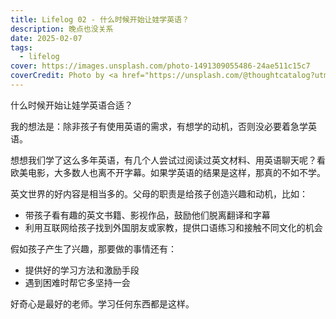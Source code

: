 ```yaml
---
title: Lifelog 02 - 什么时候开始让娃学英语？
description: 晚点也没关系
date: 2025-02-07
tags:
  - lifelog
cover: https://images.unsplash.com/photo-1491309055486-24ae511c15c7
coverCredit: Photo by <a href="https://unsplash.com/@thoughtcatalog?utm_content=creditCopyText&utm_medium=referral&utm_source=unsplash">Thought Catalog</a> on <a href="https://unsplash.com/photos/person-reading-book-on-brown-wooden-table-taken-at-daytome-mmWqrsjZ4Lw?utm_content=creditCopyText&utm_medium=referral&utm_source=unsplash">Unsplash</a>
---
```


什么时候开始让娃学英语合适？

我的想法是：除非孩子有使用英语的需求，有想学的动机，否则没必要着急学英语。

想想我们学了这么多年英语，有几个人尝试过阅读过英文材料、用英语聊天呢？看欧美电影，大多数人也离不开字幕。如果学英语的结果是这样，那真的不如不学。

英文世界的好内容是相当多的。父母的职责是给孩子创造兴趣和动机，比如：

- 带孩子看有趣的英文书籍、影视作品，鼓励他们脱离翻译和字幕
- 利用互联网给孩子找到外国朋友或家教，提供口语练习和接触不同文化的机会

假如孩子产生了兴趣，那要做的事情还有：

- 提供好的学习方法和激励手段
- 遇到困难时帮它多坚持一会

好奇心是最好的老师。学习任何东西都是这样。
